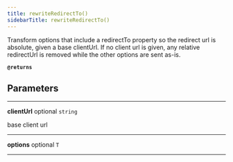 ```yaml
---
title: rewriteRedirectTo()
sidebarTitle: rewriteRedirectTo()
---
```


Transform options that include a redirectTo property so the
redirect url is absolute, given a base clientUrl.
If no client url is given, any relative redirectUrl is removed while
the other options are sent as-is.

**`@returns`**

## Parameters

---

**<span className="parameter-name">clientUrl</span>** <span className="optional-status">optional</span> <code>string</code>

base client url

---

**<span className="parameter-name">options</span>** <span className="optional-status">optional</span> <code>T</code>

---
